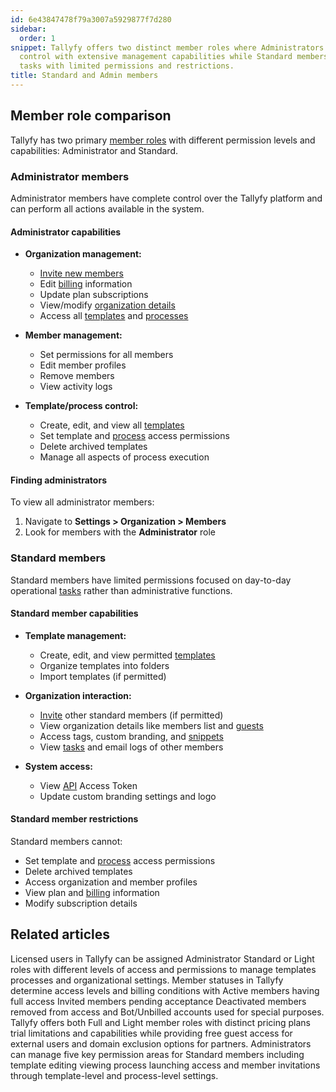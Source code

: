 ```yaml
---
id: 6e43847478f79a3007a5929877f7d280
sidebar:
  order: 1
snippet: Tallyfy offers two distinct member roles where Administrators have full platform
  control with extensive management capabilities while Standard members focus on operational
  tasks with limited permissions and restrictions.
title: Standard and Admin members
---
```


## Member role comparison

Tallyfy has two primary [member roles](/products/pro/documenting/members/) with different permission levels and capabilities: Administrator and Standard.

### Administrator members

Administrator members have complete control over the Tallyfy platform and can perform all actions available in the system.

#### Administrator capabilities
- **Organization management:**
  - [Invite new members](/products/pro/documenting/members/how-to-invite-and-activate-members-on-tallyfy/)
  - Edit [billing](/products/pro/settings/billing/) information
  - Update plan subscriptions
  - View/modify [organization details](/products/pro/settings/org-settings/how-can-i-update-my-organization-details/)
  - Access all [templates](/products/pro/documenting/templates/) and [processes](/products/pro/tracking-and-tasks/processes/)
  
- **Member management:**
  - Set permissions for all members
  - Edit member profiles
  - Remove members
  - View activity logs
  
- **Template/process control:**
  - Create, edit, and view all [templates](/products/pro/documenting/templates/)
  - Set template and [process](/products/pro/tracking-and-tasks/processes/) access permissions
  - Delete archived templates
  - Manage all aspects of process execution

#### Finding administrators
To view all administrator members:
1. Navigate to **Settings > Organization > Members**
2. Look for members with the **Administrator** role

### Standard members

Standard members have limited permissions focused on day-to-day operational [tasks](/products/pro/tracking-and-tasks/tasks/) rather than administrative functions.

#### Standard member capabilities
- **Template management:**
  - Create, edit, and view permitted [templates](/products/pro/documenting/templates/)
  - Organize templates into folders
  - Import templates (if permitted)
  
- **Organization interaction:**
  - [Invite](/products/pro/documenting/members/how-to-invite-and-activate-members-on-tallyfy/) other standard members (if permitted)
  - View organization details like members list and [guests](/products/pro/documenting/guests/)
  - Access tags, custom branding, and [snippets](/products/pro/documenting/templates/snippets/)
  - View [tasks](/products/pro/tracking-and-tasks/tasks/) and email logs of other members
  
- **System access:**
  - View [API](/products/pro/integrations/open-api/) Access Token
  - Update custom branding settings and logo

#### Standard member restrictions
Standard members cannot:
- Set template and [process](/products/pro/tracking-and-tasks/processes/) access permissions
- Delete archived templates
- Access organization and member profiles
- View plan and [billing](/products/pro/settings/billing/) information
- Modify subscription details


## Related articles
<CardGrid>
<LinkTitleCard header="<b>Documenting > Members</b>" href="/products/pro/documenting/members/" > Licensed users in Tallyfy can be assigned Administrator Standard or Light roles with different levels of access and permissions to manage templates processes and organizational settings. </LinkTitleCard>
<LinkTitleCard header="<b>Org Settings > Understanding Member Statuses</b>" href="/products/pro/settings/org-settings/understanding-member-statuses/" > Member statuses in Tallyfy determine access levels and billing conditions with Active members having full access Invited members pending acceptance Deactivated members removed from access and Bot/Unbilled accounts used for special purposes. </LinkTitleCard>
<LinkTitleCard header="<b>Billing > Tallyfy's Account and Member Limits</b>" href="/products/pro/settings/billing/what-are-tallyfys-account-and-member-limits/" > Tallyfy offers both Full and Light member roles with distinct pricing plans trial limitations and capabilities while providing free guest access for external users and domain exclusion options for partners. </LinkTitleCard>
<LinkTitleCard header="<b>Members > Manage member permissions</b>" href="/products/pro/documenting/members/how-do-i-manage-member-permissions-in-tallyfy/" > Administrators can manage five key permission areas for Standard members including template editing viewing process launching access and member invitations through template-level and process-level settings. </LinkTitleCard>
</CardGrid>